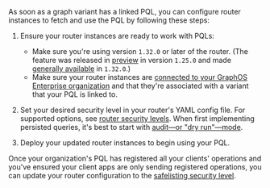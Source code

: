 As soon as a graph variant has a linked PQL, you can configure router instances to fetch and use the PQL by following these steps:

1. Ensure your router instances are ready to work with PQLs:

   - Make sure you're using version `1.32.0` or later of the router. (The feature was released in [preview](/resources/product-launch-stages/#preview) in version `1.25.0` and made [generally available](/resources/product-launch-stages/#general-availability) in `1.32.0`.)
   - Make sure your router instances are [connected to your GraphOS Enterprise organization](/router/enterprise-features/#enabling-enterprise-features) and that they're associated with a variant that your PQL is linked to.

2. Set your desired security level in your router's YAML config file. For supported options, see [router security levels](#router-security-levels). When first implementing persisted queries, it's best to start with [audit—or "dry run"—mode](#audit-mode-dry-run).

3. Deploy your updated router instances to begin using your PQL.

Once your organization's PQL has registered all your clients' operations and you've ensured your client apps are only sending registered operations, you can update your router configuration to the [safelisting security level](#safelisting).
